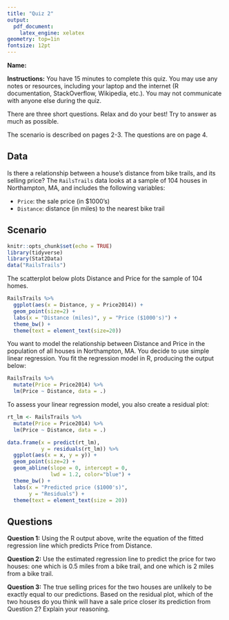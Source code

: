 ```yaml
---
title: "Quiz 2"
output: 
  pdf_document:
    latex_engine: xelatex
geometry: top=1in
fontsize: 12pt
---
```


**Name:**

**Instructions:** You have 15 minutes to complete this quiz. You may use any notes or resources, including your laptop and the internet (R documentation, StackOverflow, Wikipedia, etc.). You may not communicate with anyone else during the quiz.

There are three short questions. Relax and do your best! Try to answer as much as possible.

The scenario is described on pages 2-3. The questions are on page 4. 

## Data

Is there a relationship between a house's distance from bike trails, and its selling price?  The `RailsTrails` data looks at a sample of 104 houses in Northampton, MA, and includes the following variables:

* `Price`: the sale price (in $1000's)
* `Distance`: distance (in miles) to the nearest bike trail

\newpage

## Scenario

```r
knitr::opts_chunk$set(echo = TRUE)
library(tidyverse)
library(Stat2Data)
data("RailsTrails")
```

The scatterplot below plots Distance and Price for the sample of 104 homes.

```r
RailsTrails %>%
  ggplot(aes(x = Distance, y = Price2014)) +
  geom_point(size=2) +
  labs(x = "Distance (miles)", y = "Price ($1000's)") +
  theme_bw() +
  theme(text = element_text(size=20))
```

You want to model the relationship between Distance and Price in the population of all houses in Northampton, MA. You decide to use simple linear regression. You fit the regression model in R, producing the output below:

```r
RailsTrails %>%
  mutate(Price = Price2014) %>%
  lm(Price ~ Distance, data = .)
```

To assess your linear regression model, you also create a residual plot:

```r
rt_lm <- RailsTrails %>%
  mutate(Price = Price2014) %>%
  lm(Price ~ Distance, data = .)

data.frame(x = predict(rt_lm),
           y = residuals(rt_lm)) %>%
  ggplot(aes(x = x, y = y)) +
  geom_point(size=2) +
  geom_abline(slope = 0, intercept = 0,
              lwd = 1.2, color="blue") +
  theme_bw() +
  labs(x = "Predicted price ($1000's)",
       y = "Residuals") +
  theme(text = element_text(size = 20))
```

\newpage

## Questions

**Question 1:** Using the R output above, write the equation of the fitted regression line which predicts Price from Distance.

\vspace{2cm}

**Question 2:** Use the estimated regression line to predict the price for two houses: one which is 0.5 miles from a bike trail, and one which is 2 miles from a bike trail.

\vspace{4cm}

**Question 3:** The true selling prices for the two houses are unlikely to be exactly equal to our predictions. Based on the residual plot, which of the two houses do you think will have a sale price closer its prediction from Question 2? Explain your reasoning.